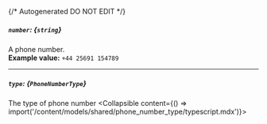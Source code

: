 {/* Autogenerated DO NOT EDIT  */}

##### `number`: *{`string`}*
A phone number.
<br/>
**Example value:** `+44 25691 154789`

---
##### `type`: *{`PhoneNumberType`}*
The type of phone number
<Collapsible content={() => import('/content/models/shared/phone_number_type/typescript.mdx')}>
</Collapsible>

